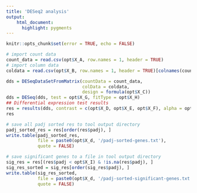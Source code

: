 ```yaml
---
title: 'DESeq2 analysis'
output:
    html_document:
      highlight: pygments
---
```


```r
knitr::opts_chunk$set(error = TRUE, echo = FALSE)
```


```r
# import count data
count_data = read.csv(opt$X_A, row.names = 1, header = TRUE)
# import column data
coldata = read.csv(opt$X_B, row.names = 1, header = TRUE)[colnames(count_data), ]
```

```r
dds = DESeqDataSetFromMatrix(countData = count_data,
                             colData = coldata,
                             design = formula(opt$X_C))
dds = DESeq(dds, test = opt$X_G, fitType = opt$X_H)
## Differential expression test results
res = results(dds, contrast = c(opt$X_D, opt$X_E, opt$X_F), alpha = opt$X_I)
res
```


```r
# save all padj sorted res to tool output directory
padj_sorted_res = res[order(res$padj), ]
write.table(padj_sorted_res,
            file = paste0(opt$X_d, '/padj-sorted-genes.txt'),
            quote = FALSE)

# save significant genes to a file in tool output directory
sig_res = res[(res$padj < opt$X_I) & !is.na(res$padj), ]
sig_res_sorted = sig_res[order(sig_res$padj), ]
write.table(sig_res_sorted, 
            file = paste0(opt$X_d, '/padj-sorted-significant-genes.txt'), 
            quote = FALSE)
```
